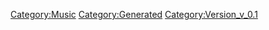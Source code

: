 {{Music
 |Name=サヨナラノツバサ 〜 the end of triangle
 |ID=33
 |Cov=33
 |Cd=10
 |Nam=33
 |Div=33
 |Ma=4
 |SerieId=2
 |SerieLogoId=2
 |WavId=33
 |VariationId=0
 |Dsc=33
 |Strt=10
 |ValkyrieBattle=2
 |ValkyrieIntro=2
 |ValkyrieIntroSky=2
 |DivaSolo=1
 |DivaMulti=2
 |Exp=4
 |OfficialName=サヨナラノツバサ 〜 the end of triangle
 |VocalName=シェリル・ノーム starring May'n、ランカ・リー＝中島愛
 |Description=作品：劇場版マクロスF〜サヨナラノツバサ〜<br /><br />歌手：シェリル・ノーム starring May'n、<br />　　　ランカ・リー＝中島愛<br /><br />作詞：Gabriela Robin、河森正治<br />作曲：菅野よう子
 |StoryTitle=「翼に風を！」「銀河に歌を！」
 |StoryDesc=ランカとシェリル。2人の歌姫は、それぞれの運命に<br />立ち向かい、最後まで歌い続けることを決意した。<br /><br />バジュラに心を伝えるため。歌で銀河を震わせるため。<br />そして何より、誰よりも大切な人のため。<br />彼女たちの歌声は、この空をはばたくツバサとなった。
 |BuyURL=https://recochoku.jp/song/S21029018/
 |BannerId=0
 |AnmStoreURL=
}}
[[Category:Music]]
[[Category:Generated]]
[[Category:Version_v_0.1]]
